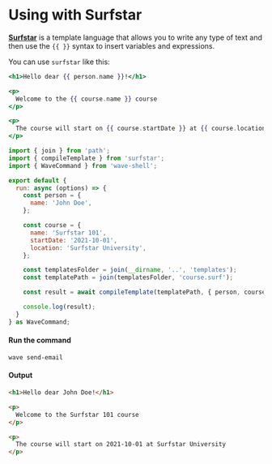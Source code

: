 # Using with Surfstar

**[Surfstar](https://github.com/ChristoferMendes/surfstar)** is a template language that allows you to write any type of text and then use the `{{ }}` syntax to insert variables and expressions.

You can use `surfstar` like this:


<SurfstarUsageFileTree />


```handlebars copy filename="course.surf"
<h1>Hello dear {{ person.name }}!</h1>

<p>
  Welcome to the {{ course.name }} course
</p>

<p>
  The course will start on {{ course.startDate }} at {{ course.location }}
</p>
```

```javascript copy filename="src/commands/send-email.ts" {21}
import { join } from 'path';
import { compileTemplate } from 'surfstar';
import { WaveCommand } from 'wave-shell';

export default {
  run: async (options) => {
    const person = {
      name: 'John Doe',
    };

    const course = {
      name: 'Surfstar 101',
      startDate: '2021-10-01',
      location: 'Surfstar University',
    };

    const templatesFolder = join(__dirname, '..', 'templates');
    const templatePath = join(templatesFolder, 'course.surf');

    const result = await compileTemplate(templatePath, { person, course });

    console.log(result);
  }
} as WaveCommand;
```


#### Run the command
```shell copy
wave send-email
```

#### Output 
```html copy
<h1>Hello dear John Doe!</h1>

<p>
  Welcome to the Surfstar 101 course
</p>

<p>
  The course will start on 2021-10-01 at Surfstar University
</p>
```


